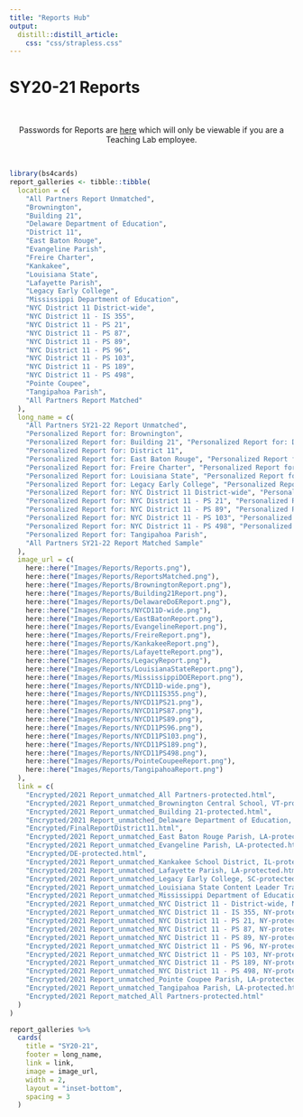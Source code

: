 ```yaml
---
title: "Reports Hub"
output: 
  distill::distill_article:
    css: "css/strapless.css"
---
```


# SY20-21 Reports

<br>

<center> Passwords for Reports are [here](https://docs.google.com/spreadsheets/d/1eAUdWEzc0R7WzpztOvutRp2FYDtpks37LSFV8sq8ezg/edit?usp=sharing) which will only be viewable if you are a Teaching Lab employee. </center>

<br>

```r
library(bs4cards)
report_galleries <- tibble::tibble(
  location = c(
    "All Partners Report Unmatched",
    "Brownington",
    "Building 21",
    "Delaware Department of Education",
    "District 11",
    "East Baton Rouge",
    "Evangeline Parish",
    "Freire Charter",
    "Kankakee",
    "Louisiana State",
    "Lafayette Parish",
    "Legacy Early College",
    "Mississippi Department of Education",
    "NYC District 11 District-wide",
    "NYC District 11 - IS 355",
    "NYC District 11 - PS 21",
    "NYC District 11 - PS 87",
    "NYC District 11 - PS 89",
    "NYC District 11 - PS 96",
    "NYC District 11 - PS 103",
    "NYC District 11 - PS 189",
    "NYC District 11 - PS 498",
    "Pointe Coupee",
    "Tangipahoa Parish",
    "All Partners Report Matched"
  ),
  long_name = c(
    "All Partners SY21-22 Report Unmatched",
    "Personalized Report for: Brownington",
    "Personalized Report for: Building 21", "Personalized Report for: Delaware Department of Education",
    "Personalized Report for: District 11",
    "Personalized Report for: East Baton Rouge", "Personalized Report for: Evangeline Parish",
    "Personalized Report for: Freire Charter", "Personalized Report for: Kankakee",
    "Personalized Report for: Louisiana State", "Personalized Report for: Lafayette Parish",
    "Personalized Report for: Legacy Early College", "Personalized Report for: Mississippi Department of Education",
    "Personalized Report for: NYC District 11 District-wide", "Personalized Report for: NYC District 11 - IS 355",
    "Personalized Report for: NYC District 11 - PS 21", "Personalized Report for: NYC District 11 - PS 87",
    "Personalized Report for: NYC District 11 - PS 89", "Personalized Report for: NYC District 11 - PS 96",
    "Personalized Report for: NYC District 11 - PS 103", "Personalized Report for: NYC District 11 - PS 189",
    "Personalized Report for: NYC District 11 - PS 498", "Personalized Report for: Pointe Coupee",
    "Personalized Report for: Tangipahoa Parish",
    "All Partners SY21-22 Report Matched Sample"
  ),
  image_url = c(
    here::here("Images/Reports/Reports.png"),
    here::here("Images/Reports/ReportsMatched.png"),
    here::here("Images/Reports/BrowningtonReport.png"),
    here::here("Images/Reports/Building21Report.png"),
    here::here("Images/Reports/DelawareDoEReport.png"),
    here::here("Images/Reports/NYCD11D-wide.png"),
    here::here("Images/Reports/EastBatonReport.png"),
    here::here("Images/Reports/EvangelineReport.png"),
    here::here("Images/Reports/FreireReport.png"),
    here::here("Images/Reports/KankakeeReport.png"),
    here::here("Images/Reports/LafayetteReport.png"),
    here::here("Images/Reports/LegacyReport.png"),
    here::here("Images/Reports/LouisianaStateReport.png"),
    here::here("Images/Reports/MississippiDOEReport.png"),
    here::here("Images/Reports/NYCD11D-wide.png"),
    here::here("Images/Reports/NYCD11IS355.png"),
    here::here("Images/Reports/NYCD11PS21.png"),
    here::here("Images/Reports/NYCD11PS87.png"),
    here::here("Images/Reports/NYCD11PS89.png"),
    here::here("Images/Reports/NYCD11PS96.png"),
    here::here("Images/Reports/NYCD11PS103.png"),
    here::here("Images/Reports/NYCD11PS189.png"),
    here::here("Images/Reports/NYCD11PS498.png"),
    here::here("Images/Reports/PointeCoupeeReport.png"),
    here::here("Images/Reports/TangipahoaReport.png")
  ),
  link = c(
    "Encrypted/2021 Report_unmatched_All Partners-protected.html",
    "Encrypted/2021 Report_unmatched_Brownington Central School, VT-protected.html",
    "Encrypted/2021 Report_unmatched_Building 21-protected.html",
    "Encrypted/2021 Report_unmatched_Delaware Department of Education, DE-protected.html",
    "Encrypted/FinalReportDistrict11.html",
    "Encrypted/2021 Report_unmatched_East Baton Rouge Parish, LA-protected.html",
    "Encrypted/2021 Report_unmatched_Evangeline Parish, LA-protected.html",
    "Encrypted/DE-protected.html",
    "Encrypted/2021 Report_unmatched_Kankakee School District, IL-protected.html",
    "Encrypted/2021 Report_unmatched_Lafayette Parish, LA-protected.html",
    "Encrypted/2021 Report_unmatched_Legacy Early College, SC-protected.html",
    "Encrypted/2021 Report_unmatched_Louisiana State Content Leader Training, LA-protected.html",
    "Encrypted/2021 Report_unmatched_Mississippi Department of Education, MS-protected.html",
    "Encrypted/2021 Report_unmatched_NYC District 11 - District-wide, NY-protected.html",
    "Encrypted/2021 Report_unmatched_NYC District 11 - IS 355, NY-protected.html",
    "Encrypted/2021 Report_unmatched_NYC District 11 - PS 21, NY-protected.html",
    "Encrypted/2021 Report_unmatched_NYC District 11 - PS 87, NY-protected.html",
    "Encrypted/2021 Report_unmatched_NYC District 11 - PS 89, NY-protected.html",
    "Encrypted/2021 Report_unmatched_NYC District 11 - PS 96, NY-protected.html",
    "Encrypted/2021 Report_unmatched_NYC District 11 - PS 103, NY-protected.html",
    "Encrypted/2021 Report_unmatched_NYC District 11 - PS 189, NY-protected.html",
    "Encrypted/2021 Report_unmatched_NYC District 11 - PS 498, NY-protected.html",
    "Encrypted/2021 Report_unmatched_Pointe Coupee Parish, LA-protected.html",
    "Encrypted/2021 Report_unmatched_Tangipahoa Parish, LA-protected.html",
    "Encrypted/2021 Report_matched_All Partners-protected.html"
  )
)

report_galleries %>%
  cards(
    title = "SY20-21",
    footer = long_name,
    link = link,
    image = image_url,
    width = 2,
    layout = "inset-bottom",
    spacing = 3
  )
```
